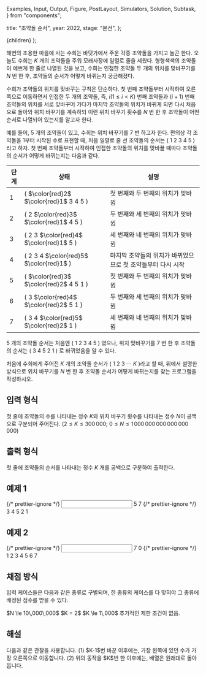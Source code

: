   Examples,
  Input,
  Output,
  Figure,
  PostLayout,
  Simulators,
  Solution,
  Subtask,
} from "components";

  title: "조약돌 순서",
  year: 2022,
  stage: "본선",
};

  <PostLayout meta={meta}>{children}</PostLayout>
);

해변의 조용한 마을에 사는 수희는 바닷가에서 주운 각종 조약돌을 가지고 놀곤 한다.
오늘도 수희는 $K$ 개의 조약돌을 주워 모래사장에 일렬로 줄을 세웠다.
형형색색의 조약돌이 예쁘게 한 줄로 나열된 것을 보고, 
수희는 인접한 조약돌 두 개의 위치를 맞바꾸기를 $N$ 번 한 후, 조약돌의 순서가 
어떻게 바뀌는지 궁금해졌다.

수희가 조약돌의 위치를 맞바꾸는 규칙은 단순하다. 
첫 번째 조약돌부터 시작하여 오른쪽으로 이동하면서 
인접한 두 개의 조약돌, 즉, $i(1 \le i < K)$ 번째 조약돌과 $(i+1)$ 번째 조약돌의 
위치를 서로 맞바꾸어 가다가 마지막 조약돌의 위치가 바뀌게 되면
다시 처음으로 돌아와 위치 바꾸기를 계속하되 이런 위치 바꾸기 횟수를 $N$ 번 한 후 
조약돌이 어떤 순서로 나열되어 있는지를 알고자 한다.

예를 들어, $5$ 개의 조약돌이 있고, 수희는 위치 바꾸기를 $7$ 번 하고자 한다.
편의상 각 조약돌을 $1$부터 시작된 수로 표현할 때, 
처음 일렬로 줄 선 조약돌의 순서는 $($ $1$ $2$ $3$ $4$ $5$ $)$ 라고 하자. 
첫 번째 조약돌부터 시작하여 인접한 조약돌의 위치를 
맞바꿀 때마다 조약돌의 순서가 어떻게 바뀌는지는 다음과 같다.

| 단계 | 상태 | 설명 |
| --- | --- | --- |
| $1$ | $($ $\color{red}2$ $\color{red}1$ $3$ $4$ $5$ $)$ | 첫 번째와 두 번째의 위치가 맞바뀜 |
| $2$ | $($ $2$ $\color{red}3$ $\color{red}1$ $4$ $5$ $)$ | 두 번째와 세 번째의 위치가 맞바뀜 |
| $3$ | $($ $2$ $3$ $\color{red}4$ $\color{red}1$ $5$ $)$ | 세 번째와 네 번째의 위치가 맞바뀜 |
| $4$ | $($ $2$ $3$ $4$ $\color{red}5$ $\color{red}1$ $)$ | 마지막 조약돌의 위치가 바뀌었으므로 첫 조약돌부터 다시 시작 |
| $5$ | $($ $\color{red}3$ $\color{red}2$ $4$ $5$ $1$ $)$ | 첫 번째와 두 번째의 위치가 맞바뀜 |
| $6$ | $($ $3$ $\color{red}4$ $\color{red}2$ $5$ $1$ $)$ | 두 번째와 세 번째의 위치가 맞바뀜 |
| $7$ | $($ $3$ $4$ $\color{red}5$ $\color{red}2$ $1$ $)$ | 세 번째와 네 번째의 위치가 맞바뀜 |

$5$ 개의 조약돌 순서는 처음엔 $($ $1$ $2$ $3$ $4$ $5$ $)$ 였으나, 위치 맞바꾸기를 
$7$ 번 한 후 조약돌의 순서는 $($ $3$ $4$ $5$ $2$ $1$ $)$ 로 바뀌었음을 알 수 있다.

처음에 수희에게 주어진 $K$ 개의 조약돌 순서가 $($ $1$ $2$ $3$ $\cdots$ $K$ $)$라고 할 때,
위에서 설명한 방식으로 위치 바꾸기를 $N$ 번 한 후 조약돌 순서가 어떻게
바뀌는지를 찾는 프로그램을 작성하시오.

## 입력 형식

첫 줄에 조약돌의 수를 나타내는 정수 $K$와 위치 바꾸기 횟수를 나타내는 정수 $N$이
공백으로 구분되어 주어진다.
($2 \le K \le 300\,000;$ 
$0 \le N \le 1\,000\,000\,000\,000\,000\,000$)

## 출력 형식

첫 줄에 조약돌의 순서를 나타내는 정수 $K$ 개를 공백으로 구분하여 출력한다.

## 예제 1

<Examples>
  {/* prettier-ignore */}
  <Input>
5 7
  </Input>
  {/* prettier-ignore */}
  <Output>
3 4 5 2 1
  </Output>
</Examples>

## 예제 2

<Examples>
  {/* prettier-ignore */}
  <Input>
7 0
  </Input>
  {/* prettier-ignore */}
  <Output>
1 2 3 4 5 6 7
  </Output>
</Examples>


## 채점 방식

입력 케이스들은 다음과 같은 종류로 구별되며, 한 종류의 케이스를 다 맞혀야 
그 종류에 배정된 점수를 받을 수 있다.

<Subtask index={1} score={43}>
  $N \le 10\,000\,000$
</Subtask>
<Subtask index={2} score={9}>
  $K = 2$
</Subtask>
<Subtask index={3} score={41}>
  $K \le 1\,000$
</Subtask>
<Subtask index={4} score={7}>
  추가적인 제한 조건이 없음.
</Subtask>

## 해설

<Solution>
다음과 같은 관찰을 사용합니다. 
(1) $K-1$번 바꾼 이후에는, 가장 왼쪽에 있던 수가 가장 오른쪽으로 이동합니다. 
(2) 위의 동작을 $K$번 한 이후에는, 배열은 원래대로 돌아옵니다.
</Solution>